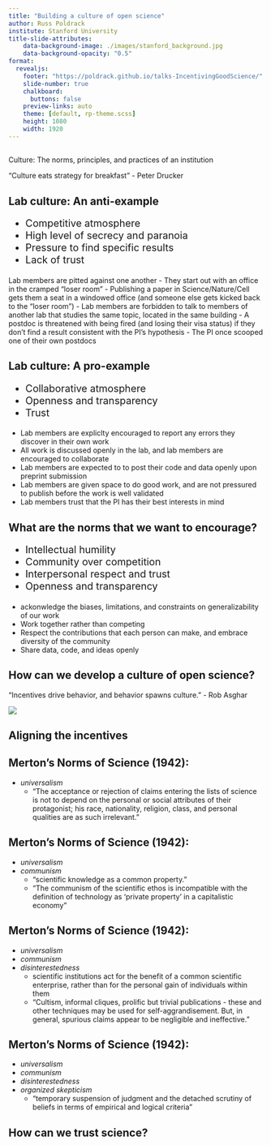 ```yaml
---
title: "Building a culture of open science" 
author: Russ Poldrack
institute: Stanford University
title-slide-attributes:
    data-background-image: ./images/stanford_background.jpg
    data-background-opacity: "0.5"
format:
  revealjs: 
    footer: "https://poldrack.github.io/talks-IncentivingGoodScience/"
    slide-number: true
    chalkboard: 
      buttons: false
    preview-links: auto
    theme: [default, rp-theme.scss]
    height: 1080
    width: 1920
---
```


##

Culture: The norms, principles, and practices of an institution

"Culture eats strategy for breakfast" - Peter Drucker


## Lab culture: An anti-example
::: {.incremental style="font-size: 1.4em;"}
- Competitive atmosphere
- High level of secrecy and paranoia
- Pressure to find specific results
- Lack of trust
:::


::: {.notes}
 Lab members are pitted against one another
  - They start out with an office in the cramped "loser room"
  - Publishing a paper in Science/Nature/Cell gets them a seat in a windowed office (and someone else gets kicked back to the "loser room")
- Lab members are forbidden to talk to members of another lab that studies the same topic, located in the same building
- A postdoc is threatened with being fired (and losing their visa status) if they don't find a result consistent with the PI's hypothesis
- The PI once scooped one of their own postdocs
:::


## Lab culture: A pro-example 

::: {.incremental style="font-size: 1.4em;"}
- Collaborative atmosphere
- Openness and transparency
- Trust
:::

::: {.notes}

- Lab members are expliclty encouraged to report any errors they discover in their own work
- All work is discussed openly in the lab, and lab members are encouraged to collaborate
- Lab members are expected to to post their code and data openly upon preprint submission
- Lab members are given space to do good work, and are not pressured to publish before the work is well validated
- Lab members trust that the PI has their best interests in mind
:::



## What are the norms that we want to encourage?

::: {.incremental style="font-size: 1.4em;"}
- Intellectual humility
- Community over competition
- Interpersonal respect and trust
- Openness and transparency
:::

::: {.notes}
- ackonwledge the biases, limitations, and constraints on generalizability of our work
- Work together rather than competing
- Respect the contributions that each person can make, and embrace diversity of the community
- Share data, code, and ideas openly
:::

## How can we develop a culture of open science?

"Incentives drive behavior, and behavior spawns culture." - Rob Asghar

![](./images/flowchart.png)



## Aligning the incentives




## Merton's Norms of Science (1942):

- *universalism*
  - "The acceptance or rejection of claims entering the lists of science is not to depend on the personal or social attributes of their protagonist; his race, nationality, religion, class, and personal qualities are as such irrelevant."

## Merton's Norms of Science (1942):

- *universalism*
- *communism*
  - "scientific knowledge as a common property."
  - "The communism of the scientific ethos is incompatible with the definition of technology as 'private property' in a capitalistic economy"

## Merton's Norms of Science (1942):

- *universalism*
- *communism*
- *disinterestedness*
  - scientific institutions act for the benefit of a common scientific enterprise, rather than for the personal gain of individuals within them
  - "Cultism, informal cliques, prolific but trivial publications - these and other techniques may be used for self-aggrandisement. But, in general, spurious claims appear to be negligible and ineffective."

## Merton's Norms of Science (1942):

- *universalism*
- *communism*
- *disinterestedness*
- *organized skepticism*
  - "temporary suspension of judgment and the detached scrutiny of beliefs in terms of empirical and logical criteria"


## How can we trust science?





